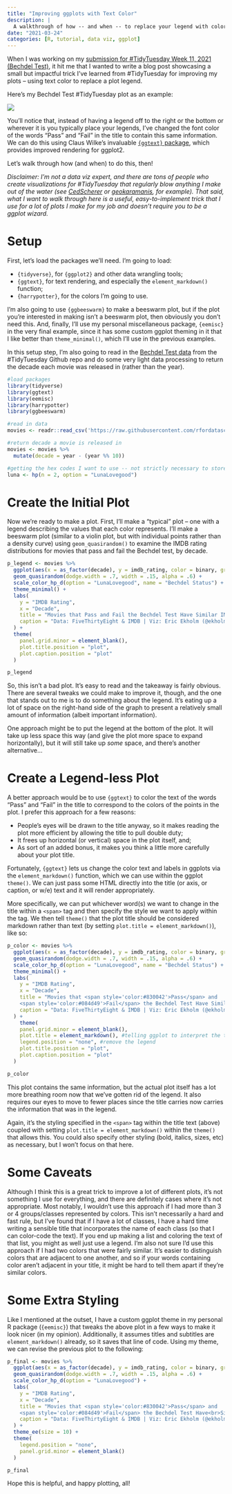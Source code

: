 ```yaml
---
title: "Improving ggplots with Text Color"
description: |
  A walkthrough of how -- and when -- to replace your legend with colored text
date: "2021-03-24"
categories: [R, tutorial, data viz, ggplot]
---
```



When I was working on my [submission for #TidyTuesday Week 11, 2021 (Bechdel Test)](https://github.com/ekholme/TidyTuesday), it hit me that I wanted to write a blog post showcasing a small but impactful trick I've learned from #TidyTuesday for improving my plots -- using text color to replace a plot legend.

Here's my Bechdel Test #TidyTuesday plot as an example:

![](https://github.com/ekholme/TidyTuesday/blob/master/2021%20-%2011%20-%20bechdel%20test/bechdel.png?raw=true)

You'll notice that, instead of having a legend off to the right or the bottom or wherever it is you typically place your legends,  I've changed the font color of the words "Pass" and "Fail" in the title to contain this same information. We can do this using Claus Wilke's invaluable [`{ggtext}` package](https://github.com/wilkelab/ggtext), which provides improved rendering for ggplot2.

Let's walk through how (and when) to do this, then!

*Disclaimer: I'm not a data viz expert, and there are tons of people who create visualizations for #TidyTuesday that regularly blow anything I make out of the water (see [CedScherer](https://twitter.com/CedScherer) or [geokaramanis](https://twitter.com/geokaramanis), for example). That said, what I want to walk through here is a useful, easy-to-implement trick that I use for a lot of plots I make for my job and doesn't require you to be a ggplot wizard.*

# Setup

First, let's load the packages we'll need. I'm going to load:

- `{tidyverse}`, for `{ggplot2}` and other data wrangling tools;
- `{ggtext}`, for text rendering, and especially the `element_markdown()` function;
- `{harrypotter}`, for the colors I'm going to use.

I'm also going to use `{ggbeeswarm}` to make a beeswarm plot, but if the plot you're interested in making isn't a beeswarm plot, then obviously you don't need this. And, finally, I'll use my personal miscellaneous package, `{eemisc}` in the very final example, since it has some custom ggplot theming in it that I like better than `theme_minimal()`, which I'll use in the previous examples.

In this setup step, I'm also going to read in the [Bechdel Test data](https://github.com/rfordatascience/tidytuesday/blob/master/data/2021/2021-03-09/readme.md) from the #TidyTuesday Github repo and do some very light data processing to return the decade each movie was released in (rather than the year).


```r

#load packages
library(tidyverse)
library(ggtext)
library(eemisc)
library(harrypotter)
library(ggbeeswarm)

#read in data
movies <- readr::read_csv('https://raw.githubusercontent.com/rfordatascience/tidytuesday/master/data/2021/2021-03-09/movies.csv')

#return decade a movie is released in
movies <- movies %>%
  mutate(decade = year - (year %% 10))

#getting the hex codes I want to use -- not strictly necessary to store these; I could just look them up
luna <- hp(n = 2, option = "LunaLovegood")


```


# Create the Initial Plot

Now we're ready to make a plot. First, I'll make a "typical" plot -- one with a legend describing the values that each color represents. I'll make a beeswarm plot (similar to a violin plot, but with individual points rather than a density curve) using `geom_quasirandom()` to examine the IMDB rating distributions for movies that pass and fail the Bechdel test, by decade.

```r
p_legend <- movies %>%
  ggplot(aes(x = as_factor(decade), y = imdb_rating, color = binary, group = as_factor(binary))) +
  geom_quasirandom(dodge.width = .7, width = .15, alpha = .6) +
  scale_color_hp_d(option = "LunaLovegood", name = "Bechdel Status") +
  theme_minimal() +
  labs(
    y = "IMDB Rating",
    x = "Decade",
    title = "Movies that Pass and Fail the Bechdel Test Have Similar IMDB Rating\nDistributions",
    caption = "Data: FiveThirtyEight & IMDB | Viz: Eric Ekholm (@ekholm_e)"
  ) +
  theme(
    panel.grid.minor = element_blank(),
    plot.title.position = "plot",
    plot.caption.position = "plot"
  )

p_legend
```


So, this isn't a bad plot. It's easy to read and the takeaway is fairly obvious. There are several tweaks we could make to improve it, though, and the one that stands out to me is to do something about the legend. It's eating up a lot of space on the right-hand side of the graph to present a relatively small amount of information (albeit important information).

One approach might be to put the legend at the bottom of the plot. It will take up less space this way (and give the plot more space to expand horizontally), but it will still take up *some* space, and there's another alternative...

# Create a Legend-less Plot

A better approach would be to use `{ggtext}` to color the text of the words "Pass" and "Fail" in the title to correspond to the colors of the points in the plot. I prefer this approach for a few reasons:

- People's eyes will be drawn to the title anyway, so it makes reading the plot more efficient by allowing the title to pull double duty;
- It frees up horizontal (or vertical) space in the plot itself, and;
- As sort of an added bonus, it makes you think a little more carefully about your plot title.

Fortunately, `{ggtext}` lets us change the color text and labels in ggplots via the `element_markdown()` function, which we can use within the ggplot `theme()`. We can just pass some HTML directly into the title (or axis, or caption, or w/e) text and it will render appropriately.

More specifically, we can put whichever word(s) we want to change in the title within a `<span>` tag and then specify the style we want to apply within the tag. We then tell `theme()` that the plot title should be considered markdown rather than text (by setting `plot.title = element_markdown()`), like so:

```r
p_color <- movies %>%
  ggplot(aes(x = as_factor(decade), y = imdb_rating, color = binary, group = as_factor(binary))) +
  geom_quasirandom(dodge.width = .7, width = .15, alpha = .6) +
  scale_color_hp_d(option = "LunaLovegood", name = "Bechdel Status") +
  theme_minimal() +
  labs(
    y = "IMDB Rating",
    x = "Decade",
    title = "Movies that <span style='color:#830042'>Pass</span> and
    <span style='color:#084d49'>Fail</span> the Bechdel Test Have Similar IMDB Rating<br>Distributions",
    caption = "Data: FiveThirtyEight & IMDB | Viz: Eric Ekholm (@ekholm_e)"
  ) +
    theme(
    panel.grid.minor = element_blank(),
    plot.title = element_markdown(), #telling ggplot to interpret the title as markdown
    legend.position = "none", #remove the legend
    plot.title.position = "plot",
    plot.caption.position = "plot"
  )

p_color
```


This plot contains the same information, but the actual plot itself has a lot more breathing room now that we've gotten rid of the legend. It also requires our eyes to move to fewer places since the title carries now carries the information that was in the legend.

Again, it's the styling specified in the `<span>` tag within the title text (above) coupled with setting `plot.title = element_markdown()` within the `theme()` that allows this. You could also specify other styling (bold, italics, sizes, etc) as necessary, but I won't focus on that here.

# Some Caveats

Although I think this is a great trick to improve a lot of different plots, it's not something I use for everything, and there are definitely cases where it's not appropriate. Most notably, I wouldn't use this approach if I had more than 3 or 4 groups/classes represented by colors. This isn't necessarily a hard and fast rule, but I've found that if I have a lot of classes, I have a hard time writing a sensible title that incorporates the name of each class (so that I can color-code the text). If you end up making a list and coloring the text of that list, you might as well just use a legend. I'm also not sure I'd use this approach if I had two colors that were fairly similar. It's easier to distinguish colors that are adjacent to one another, and so if your words containing color aren't adjacent in your title, it might be hard to tell them apart if they're similar colors.

# Some Extra Styling

Like I mentioned at the outset, I have a custom ggplot theme in my personal R package (`{eemisc}`) that tweaks the above plot in a few ways to make it look nicer (in my opinion). Additionally, it assumes titles and subtitles are `element_markdown()` already, so it saves that line of code. Using my theme, we can revise the previous plot to the following:

```r
p_final <- movies %>%
  ggplot(aes(x = as_factor(decade), y = imdb_rating, color = binary, group = as_factor(binary))) +
  geom_quasirandom(dodge.width = .7, width = .15, alpha = .6) +
  scale_color_hp_d(option = "LunaLovegood") +
  labs(
    y = "IMDB Rating",
    x = "Decade",
    title = "Movies that <span style='color:#830042'>Pass</span> and
    <span style='color:#084d49'>Fail</span> the Bechdel Test Have<br>Similar IMDB Rating Distributions",
    caption = "Data: FiveThirtyEight & IMDB | Viz: Eric Ekholm (@ekholm_e)"
  ) +
  theme_ee(size = 10) +
  theme(
    legend.position = "none",
    panel.grid.minor = element_blank()
  )

p_final
```


Hope this is helpful, and happy plotting, all!

